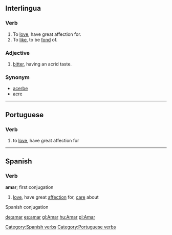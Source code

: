 ==Interlingua==
===Verb===
#To [[love]],  have great affection for.
#To [[like]], to be [[fond]] of.

===Adjective===
#[[bitter]], having an acrid taste. 

===Synonym===
*[[acerbe]]
*[[acre]]

----
==Portuguese==
===Verb===

# to [[love]], have great affection for

----
==Spanish==
===Verb===
[[Category:Spanish verbs]]
'''amar'''; first conjugation

# [[love]], have great [[affection]] for, [[care]] about
[[Category:Portuguese verbs]]

Spanish conjugation

{{W.es.v.conj.ar|Am}}

[[de:amar]]
[[es:amar]]
[[gl:Amar]]
[[hu:Amar]]
[[pl:Amar]]